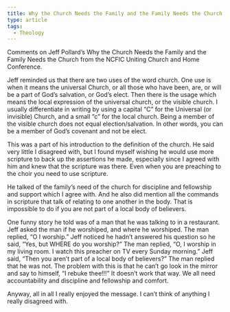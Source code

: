 ```yaml
---
title: Why the Church Needs the Family and the Family Needs the Church
type: article
tags:
  - Theology
---
```


Comments on Jeff Pollard’s Why the Church Needs the Family and the Family Needs the Church from the NCFIC Uniting Church and Home Conference.

Jeff reminded us that there are two uses of the word church. One use is when it means the universal Church, or all those who have been, are, or will be a part of God’s salvation, or God’s elect. Then there is the usage which means the local expression of the universal church, or the visible church. I usually differentiate in writing by using a capital “C” for the Universal (or invisible) Church, and a small “c” for the local church. Being a member of the visible church does not equal election/salvation. In other words, you can be a member of God’s covenant and not be elect.

This was a part of his introduction to the definition of the church. He said very little I disagreed with, but I found myself wishing he would use more scripture to back up the assertions he made, especially since I agreed with him and knew that the scripture was there. Even when you are preaching to the choir you need to use scripture.

He talked of the family’s need of the church for discipline and fellowship and support which I agree with. And he also did mention all the commands in scripture that talk of relating to one another in the body. That is impossible to do if you are not part of a local body of believers.

One funny story he told was of a man that he was talking to in a restaurant. Jeff asked the man if he worshiped, and where he worshiped. The man replied, “O I worship.”  Jeff noticed he hadn’t answered his question so he said, “Yes, but WHERE do you worship?” The man replied, “O, I worship in my living room. I watch this preacher on TV every Sunday morning.” Jeff said, “Then you aren’t part of a local body of believers?” The man replied that he was not. The problem with this is that he can’t go look in the mirror and say to himself, “I rebuke thee!!!” It doesn’t work that way. We all need accountability and discipline and fellowship and comfort.

Anyway, all in all I really enjoyed the message. I can’t think of anything I really disagreed with.

